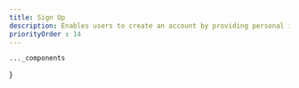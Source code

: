 ```yaml
---
title: Sign Up
description: Enables users to create an account by providing personal information, often including terms and conditions acknowledgment.
priorityOrder : 14
---
```



    ..._components
}

<BlockPreview
    title="Sign Up 1"
    src="/blocks-preview/signup/signup1"
    code={signupCode1}
    client:visible
/>

<BlockPreview
    title="Sign Up 2"
    src="/blocks-preview/signup/signup2"
    code={signupCode2}
    client:visible
/>

<BlockPreview
    title="Sign Up 3"
    src="/blocks-preview/signup/signup3"
    code={signupCode3}
    client:visible
/>